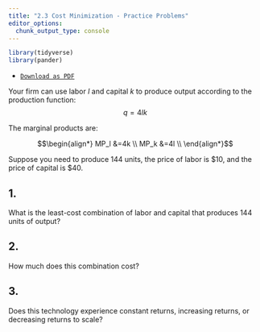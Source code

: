 ```yaml
---
title: "2.3 Cost Minimization - Practice Problems"
editor_options: 
  chunk_output_type: console
---
```


```r
library(tidyverse)
library(pander)
```

- [<i class="fas fa-file-pdf"></i> `Download as PDF`](/practice/2.3-practice.pdf)
<!-- [<i class="fas fa-file-pdf"></i> `Answer Key`](/practice/2.3-practice-answers.pdf) -->

Your firm can use labor $l$ and capital $k$ to produce output according to the production function:
$$q=4lk$$


The marginal products are:

$$\begin{align*}
MP_l &=4k \\
MP_k &=4l \\ \end{align*}$$

Suppose you  need to produce 144 units, the price of labor is $10, and the price of capital is $40. 

## 1. 
What is the least-cost combination of labor and capital that produces 144 units of output?

## 2.
How much does this combination cost?

## 3.
Does this technology experience constant returns, increasing returns, or decreasing returns to scale?
